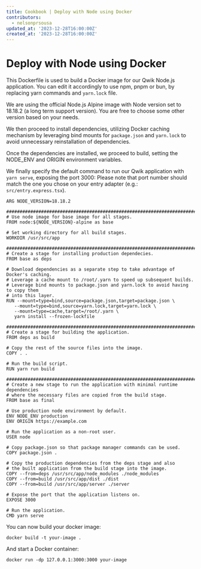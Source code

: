 ```yaml
---
title: Cookbook | Deploy with Node using Docker
contributors:
  - nelsonprsousa
updated_at: '2023-12-28T16:00:00Z'
created_at: '2023-12-28T16:00:00Z'
---
```


# Deploy with Node using Docker

This Dockerfile is used to build a Docker image for our Qwik Node.js application. You can edit it accordingly to use npm, pnpm or bun, by replacing yarn commands and `yarn.lock` file.

We are using the official Node.js Alpine image with Node version set to 18.18.2 (a long term support version). You are free to choose some other version based on your needs.

We then proceed to install dependencies, utilizing Docker caching mechanism by leveraging bind mounts for `package.json` and `yarn.lock` to avoid unnecessary reinstallation of dependencies.

Once the dependencies are installed, we proceed to build, setting the NODE_ENV and ORIGIN environment variables.

We finally specify the default command to run our Qwik application with `yarn serve`, exposing the port 3000: Please note that port number should match the one you chose on your entry adapter (e.g.: `src/entry.express.tsx`).

 ```docker
 ARG NODE_VERSION=18.18.2

################################################################################
# Use node image for base image for all stages.
FROM node:${NODE_VERSION}-alpine as base

# Set working directory for all build stages.
WORKDIR /usr/src/app

################################################################################
# Create a stage for installing production dependecies.
FROM base as deps

# Download dependencies as a separate step to take advantage of Docker's caching.
# Leverage a cache mount to /root/.yarn to speed up subsequent builds.
# Leverage bind mounts to package.json and yarn.lock to avoid having to copy them
# into this layer.
RUN --mount=type=bind,source=package.json,target=package.json \
    --mount=type=bind,source=yarn.lock,target=yarn.lock \
    --mount=type=cache,target=/root/.yarn \
    yarn install --frozen-lockfile

################################################################################
# Create a stage for building the application.
FROM deps as build

# Copy the rest of the source files into the image.
COPY . .

# Run the build script.
RUN yarn run build

################################################################################
# Create a new stage to run the application with minimal runtime dependencies
# where the necessary files are copied from the build stage.
FROM base as final

# Use production node environment by default.
ENV NODE_ENV production
ENV ORIGIN https://example.com

# Run the application as a non-root user.
USER node

# Copy package.json so that package manager commands can be used.
COPY package.json .

# Copy the production dependencies from the deps stage and also
# the built application from the build stage into the image.
COPY --from=deps /usr/src/app/node_modules ./node_modules
COPY --from=build /usr/src/app/dist ./dist
COPY --from=build /usr/src/app/server ./server

# Expose the port that the application listens on.
EXPOSE 3000

# Run the application.
CMD yarn serve
 ```

 You can now build your docker image:

 ```shell
 docker build -t your-image .
 ```

And start a Docker container:

 ```shell
docker run -dp 127.0.0.1:3000:3000 your-image
 ```
